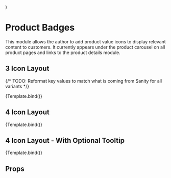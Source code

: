 
  <div style={{ maxWidth: '600px', height: '120px', margin: '0 auto' }}>
    <ProductBadges {...args} />
  </div>
)

<Meta title='Modules/Product Badges' component={ProductBadges} />

# Product Badges

This module allows the author to add product value icons to display relevant content to customers. It currently appears under the product carousel on all product pages and links to the product details module.

## 3 Icon Layout

{/* TODO: Reformat key values to match what is coming from Sanity for all variants */}

<Canvas>
  <Story
    name='3 Icon Layout'
    args={{
      productBadges: [
        {
          anchorUrl: '',
          badgeImage: {
            image: {
              asset: {
                _ref: 'image-75f8a2859cdba03388f6ada44edf8aa6de8787f9-64x64-svg'
              }
            }
          },
          heading: '60-Night Trial',
          key: '1'
        },
        {
          anchorUrl: '',
          badgeImage: {
            image: {
              asset: {
                _ref: 'image-d6b4e87941e78fc16f84e9b213e0e6582c5981df-64x64-svg'
              }
            }
          },
          heading: '3-Year Warranty',
          key: '2'
        },
        {
          anchorUrl: '',
          badgeImage: {
            image: {
              asset: {
                _ref: 'image-1de44c3c9546ecc99cbf87a058f1a46a0325cbf5-64x64-svg'
              }
            }
          },
          heading: 'Free Shipping†',
          key: '3'
        }
      ]
    }}
  >
    {Template.bind()}
  </Story>
</Canvas>

## 4 Icon Layout

<Canvas>
  <Story
    name='4 Icon Layout'
    args={{
      productBadges: [
        {
          anchorUrl: '',
          badgeImage: {
            image: {
              asset: {
                _ref: 'image-b7af1cbde8b7ab597ba9cbff76e30ad7fdb89219-64x64-svg'
              }
            }
          },
          heading: 'Made In Canada',
          key: '01'
        },
        {
          anchorUrl: '',
          badgeImage: {
            image: {
              asset: {
                _ref: 'image-9c6d19e23a566d0b581b4b667f8f2863474b157f-64x64-svg'
              }
            }
          },
          heading: '100-Night Trial',
          key: '02'
        },
        {
          anchorUrl: '',
          badgeImage: {
            image: {
              asset: {
                _ref: 'image-c95f5595901aeecec42e498e6f8acae183d52c5f-64x64-svg'
              }
            }
          },
          heading: '10-Year Warranty',
          key: '03'
        },
        {
          anchorUrl: '',
          badgeImage: {
            image: {
              asset: {
                _ref: 'image-1de44c3c9546ecc99cbf87a058f1a46a0325cbf5-64x64-svg'
              }
            }
          },
          heading: 'Free Shipping†',
          key: '04'
        }
      ]
    }}
  >
    {Template.bind()}
  </Story>
</Canvas>

## 4 Icon Layout - With Optional Tooltip

<Canvas>
  <Story
    name='4 Icon Layout - With Tooltip'
    args={{
      productBadges: [
        {
          anchorUrl: '',
          badgeImage: {
            image: {
              asset: {
                _ref: 'image-b7af1cbde8b7ab597ba9cbff76e30ad7fdb89219-64x64-svg'
              }
            }
          },
          heading: 'Made In Canada',
          key: '01'
        },
        {
          anchorUrl: '',
          badgeImage: {
            image: {
              asset: {
                _ref: 'image-9c6d19e23a566d0b581b4b667f8f2863474b157f-64x64-svg'
              }
            }
          },
          heading: '100-Night Trial',
          key: '02'
        },
        {
          anchorUrl: '',
          badgeImage: {
            image: {
              asset: {
                _ref: 'image-c95f5595901aeecec42e498e6f8acae183d52c5f-64x64-svg'
              }
            }
          },
          heading: '10-Year Warranty',
          key: '03',
          tooltip:
            '*Qualify for a 15-year warranty when you register as an Endy VIP in your post-purchase email—default warranty is 10 years.'
        },
        {
          anchorUrl: '',
          badgeImage: {
            image: {
              asset: {
                _ref: 'image-1de44c3c9546ecc99cbf87a058f1a46a0325cbf5-64x64-svg'
              }
            }
          },
          heading: 'Free Shipping†',
          key: '04'
        }
      ]
    }}
  >
    {Template.bind()}
  </Story>
</Canvas>

## Props

<ArgsTable of={ProductBadges} />
